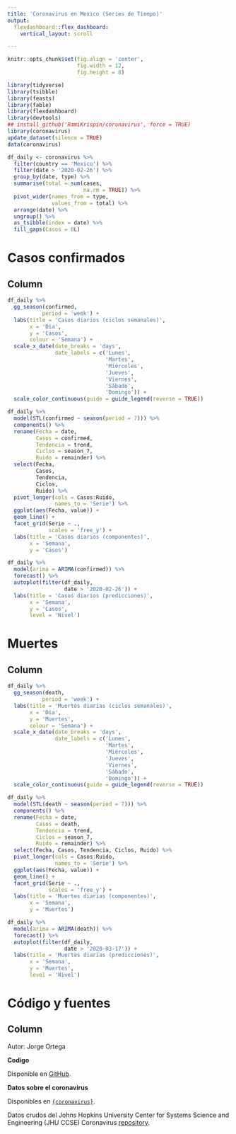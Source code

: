 ```yaml
---
title: 'Coronavirus en Mexico (Series de Tiempo)'
output:
  flexdashboard::flex_dashboard:
    vertical_layout: scroll

---
```

  
```r
knitr::opts_chunk$set(fig.align = 'center',
                      fig.width = 12,
                      fig.height = 8)

library(tidyverse)
library(tsibble)
library(feasts)
library(fable)
library(flexdashboard)
library(devtools)
## install_github('RamiKrispin/coronavirus', force = TRUE)
library(coronavirus)
update_dataset(silence = TRUE)
data(coronavirus)

df_daily <- coronavirus %>%
  filter(country == 'Mexico') %>%
  filter(date > '2020-02-26') %>%
  group_by(date, type) %>%
  summarise(total = sum(cases,
                        na.rm = TRUE)) %>%
  pivot_wider(names_from = type,
              values_from = total) %>%
  arrange(date) %>%
  ungroup() %>%
  as_tsibble(index = date) %>%
  fill_gaps(Casos = 0L)
```


Casos confirmados
=======================================================================
  
Column
-----------------------------------------------------------------------
```r
df_daily %>%
  gg_season(confirmed,
           period = 'week') +
  labs(title = 'Casos diarios (ciclos semanales)',
       x = 'Día',
       y = 'Casos',
       colour = 'Semana') +
  scale_x_date(date_breaks = 'days',
               date_labels = c('Lunes',
                               'Martes',
                               'Miércoles',
                               'Jueves',
                               'Viernes',
                               'Sábado',
                               'Domingo')) +
  scale_color_continuous(guide = guide_legend(reverse = TRUE))
```

```r
df_daily %>%
  model(STL(confirmed ~ season(period = 7))) %>%
  components() %>%
  rename(Fecha = date,
         Casos = confirmed,
         Tendencia = trend,
         Ciclos = season_7,
         Ruido = remainder) %>%
  select(Fecha,
         Casos,
         Tendencia,
         Ciclos,
         Ruido) %>%
  pivot_longer(cols = Casos:Ruido,
               names_to = 'Serie') %>%
  ggplot(aes(Fecha, value)) +
  geom_line() +
  facet_grid(Serie ~ .,
             scales = 'free_y') +
  labs(title = 'Casos diarios (componentes)',
       x = 'Semana',
       y = 'Casos')
```

```r
df_daily %>%
  model(arima = ARIMA(confirmed)) %>%
  forecast() %>%
  autoplot(filter(df_daily,
                  date > '2020-02-26')) +
  labs(title = 'Casos diarios (predicciones)',
       x = 'Semana',
       y = 'Casos',
       level = 'Nivel')
```


Muertes
=======================================================================
  
Column
-----------------------------------------------------------------------
```r
df_daily %>%
  gg_season(death,
           period = 'week') +
  labs(title = 'Muertes diarias (ciclos semanales)',
       x = 'Día',
       y = 'Muertes',
       colour = 'Semana') +
  scale_x_date(date_breaks = 'days',
               date_labels = c('Lunes',
                               'Martes',
                               'Miércoles',
                               'Jueves',
                               'Viernes',
                               'Sábado',
                               'Domingo')) +
  scale_color_continuous(guide = guide_legend(reverse = TRUE))
```

```r
df_daily %>%
  model(STL(death ~ season(period = 7))) %>%
  components() %>%
  rename(Fecha = date,
         Casos = death,
         Tendencia = trend,
         Ciclos = season_7,
         Ruido = remainder) %>%
  select(Fecha, Casos, Tendencia, Ciclos, Ruido) %>%
  pivot_longer(cols = Casos:Ruido,
               names_to = 'Serie') %>%
  ggplot(aes(Fecha, value)) +
  geom_line() +
  facet_grid(Serie ~ .,
             scales = 'free_y') +
  labs(title = 'Muertes diarias (componentes)',
       x = 'Semana',
       y = 'Muertes')
```

```r
df_daily %>%
  model(arima = ARIMA(death)) %>%
  forecast() %>%
  autoplot(filter(df_daily,
                  date > '2020-03-17')) +
  labs(title = 'Muertes diarias (predicciones)',
       x = 'Semana',
       y = 'Muertes',
       level = 'Nivel')
```

Código y fuentes
=======================================================================

Column
-----------------------------------------------------------------------

Autor: Jorge Ortega

**Codigo**
  
Disponible en [GitHub](https://github.com/jisaaco/corona/blob/master/CoronaMexTS.Rmd){target='_blank'}.

**Datos sobre el coronavirus**
  
Disponibles en [`{coronavirus}`](https://github.com/RamiKrispin/coronavirus){target='_blank'}.

Datos crudos del Johns Hopkins University Center for Systems Science and Engineering (JHU CCSE) Coronavirus [repository](https://github.com/RamiKrispin/coronavirus-csv){target='_blank'}.
